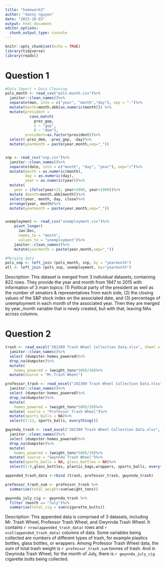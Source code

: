 ```yaml
---
title: "homework3"
author: "danny nguyen"
date: "2023-10-03"
output: html_document
editor_options: 
  chunk_output_type: console
---
```


```r
knitr::opts_chunk$set(echo = TRUE)
library(tidyverse)
library(readxl)

```


# Question 1 
```r
#Data Import + Data Cleaning
pols_month <- read_csv("pols-month.csv")%>%
  janitor::clean_names()%>%
  separate(mon, into = c("year", "month","day"), sep = "-")%>%
  mutate(month=month.abb[as.numeric(month)]) %>%
  mutate(president = 
           case_match(
             prez_gop,
             1 ~ "gop",
             0 ~ "dem"),
         president=as.factor(president))%>%
  select(-prez_dem, -prez_gop, -day)%>%
  mutate(yearmonth = paste(year,month,sep="_"))


snp <- read_csv("snp.csv")%>%
  janitor::clean_names()%>%
  separate(date, into = c("month", "day", "year"), sep="/")%>%
  mutate(month = as.numeric(month),
         day = as.numeric(day),
         year = as.numeric(year))%>%
  mutate(
    year = ifelse(year<23, year+2000, year+1900))%>%
  mutate (month=month.abb[month])%>%
  select(year, month, day, close)%>%
  arrange(year, month)%>%
  mutate(yearmonth = paste(year,month,sep="_"))


unemployment <- read_csv("unemployment.csv")%>%
    pivot_longer(
      Jan:Dec,
      names_to = "month",
      values_to = "unemployment")%>%
    janitor::clean_names()%>%
    mutate(yearmonth = paste(year,month,sep="_"))

#Merging data
pols_snp <- left_join (pols_month, snp, by = "yearmonth")
all <- left_join (pols_snp, unemployment, by="yearmonth")

```
Description: This dataset is merged from 3 individual datasets, containing 822 rows. They provide the year and month from 1947 to 2015 with information of 3 main topics: (1) Political party of the president as well as the number of senators & representatives from each side, (2) the closing values of the S&P stock index on the associated date, and (3) percentage of unemployment in each month of the associated year. Then they are merged by year_month variable that is newly created, but with that, leaving NAs across columns.

# Question 2 
```r
trash <- read_excel("202309 Trash Wheel Collection Data.xlsx", sheet = "Mr. Trash Wheel") %>%
  janitor::clean_names()%>%
  select (dumpster:homes_powered)%>%
  drop_na(dumpster)%>%
  mutate(
    homes_powered = (weight_tons*500)/30)%>%
  mutate(source = "Mr.Trash Wheel")

professor_trash <- read_excel("202309 Trash Wheel Collection Data.xlsx", sheet = "Professor Trash Wheel") %>%
  janitor::clean_names()%>%
  select (dumpster:homes_powered)%>%
  drop_na(dumpster)%>%
  mutate(
    homes_powered = (weight_tons*500)/30)%>%
  mutate( source = "Professor Trash Wheel")%>%
  mutate(sports_balls = NA)%>%
  select(1:12, sports_balls, everything())

gwynnda_trash <- read_excel("202309 Trash Wheel Collection Data.xlsx", sheet = "Gwynnda Trash Wheel") %>%
  janitor::clean_names()%>%
  select (dumpster:homes_powered)%>%
  drop_na(dumpster)%>%
  mutate(
    homes_powered = (weight_tons*500)/30)%>%
  mutate( source = "Gwynnda Trash Wheel")%>%
  mutate(sports_balls = NA, glass_bottles = NA)%>%
  select(1:9,glass_bottles, plastic_bags,wrappers, sports_balls, everything())

appended_trash_data <-rbind (trash, professor_trash, gwynnda_trash)

professor_trash_sum <- professor_trash %>%
  summarise(total_weight=sum(weight_tons))

gwynnda_july_cig <- gwynnda_trash %>%
  filter (month == "July")%>%
  summarise(total_cig = sum(cigarette_butts))

```
Description: This appended data is comprised of 3 datasets, including Mr. Trash Wheel, Professor Trash Wheel, and Gwynnda Trash Wheel. It contains `r nrow(appended_trash_data)` rows and `r ncol(appended_trash_data)` columns of data. Some variables being collected are numbers of different types of trash, for example plastics bottles, glass bottles, or wrappers. Among Professor Trash Wheel data, the sum of total trash weight is `r professor_trash_sum` tonnes of trash. And in Gwynnda Trash Wheel, for the month of July, there is `r gwynnda_july_cig` cigarette butts being collected. 
